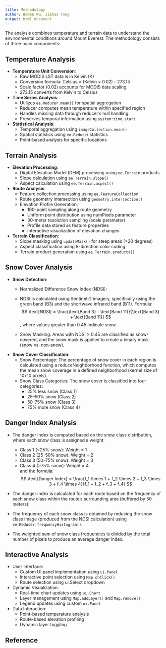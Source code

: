 ```yaml
---
title: Methodology
author: Bowen Wu, Jiahao Tong
output: html_document
---
```


The analysis combines temperature and terrain data to understand the environmental conditions around Mount Everest. The methodology consists of three main components:

## **Temperature Analysis**  
  
   - **Temperature Unit Conversion**:
     - Raw MODIS LST data is in Kelvin (K)
     - Conversion formula: Celsius = (Kelvin × 0.02) - 273.15
     - Scale factor (0.02) accounts for MODIS data scaling
     - 273.15 converts from Kelvin to Celsius  
       
   - **Time Series Analysis**:
     - Utilizes `ee.Reducer.mean()` for spatial aggregation
     - Reducer computes mean temperature within specified region
     - Handles missing data through reducer's null handling
     - Preserves temporal information using `system:time_start`  
       
   - **Statistical Analysis**:
     - Temporal aggregation using `imageCollection.mean()`
     - Spatial statistics using `ee.Reduce`r statistics
     - Point-based analysis for specific locations

## **Terrain Analysis**  
  
   - **Elevation Processing**:
     - Digital Elevation Model (DEM) processing using `ee.Terrain` products
     - Slope calculation using `ee.Terrain.slope()`
     - Aspect calculation using `ee.Terrain.aspect()`  
       
   - **Route Analysis**:
     - Feature collection processing using `ee.FeatureCollection`
     - Route geometry intersection using `geometry.intersection()`
     - Elevation Profile Generation:
       - 100-point sampling along route geometry
       - Uniform point distribution using numPixels parameter
       - 30-meter resolution sampling (scale parameter)
       - Profile data stored as feature properties
       - Interactive visualization of elevation changes  
         
   - **Terrain Classification**:
     - Slope masking using `updateMask()` for steep areas (>20 degrees)
     - Aspect classification using 8-direction color coding
     - Terrain product generation using `ee.Terrain.products()`

## **Snow Cover Analysis**  
  
   - **Snow Detection**:
     - Normalized Difference Snow Index (NDSI):
     - NDSI is calculated using Sentinel-2 imagery, specifically using the green band (B3) and the shortwave infrared band (B11). Formula:  
     $$ \text{NDSI} = \frac{\text{Band 3} - \text{Band 11}}{\text{Band 3} + \text{Band 11}} $$ , where values greater than 0.45 indicate snow.

     - Snow Masking: Areas with NDSI > 0.45 are classified as snow-covered, and the snow mask is applied to create a binary mask (snow vs. non-snow).

   - **Snow Cover Classification**:
     - Snow Percentage: The percentage of snow cover in each region is calculated using a reduceNeighborhood function, which computes the mean snow coverage in a defined neighborhood (kernel size of 10x10 pixels).
     - Snow Class Categories: The snow cover is classified into four categories:
       - 25% less snow (Class 1)
       - 25–50% snow (Class 2)
       - 50–75% snow (Class 3)
       - 75% more snow (Class 4)

## **Danger Index Analysis**  
  
   - The danger index is computed based on the snow class distribution, where each snow class is assigned a weight:
     - Class 1 (<25% snow): Weight = 1
     - Class 2 (25–50% snow): Weight = 2
     - Class 3 (50–75% snow): Weight = 3
     - Class 4 (>75% snow): Weight = 4  
     and the formula:  
     $$ \text{Danger Index} = \frac{f_1 \times 1 + f_2 \times 2 + f_3 \times 3 + f_4 \times 4}{f_1 + f_2 + f_3 + f_4} $$  
       
   - The danger index is calculated for each route based on the frequency of each snow class within the route’s surrounding area (buffered by 50 meters):
  
   - The frequency of each snow class is obtained by reducing the snow class image (produced from the NDSI calculation) using `ee.Reducer.frequencyHistogram()`.

   - The weighted sum of snow class frequencies is divided by the total number of pixels to produce an average danger index.  
  
## **Interactive Analysis**  
  
   - User Interface:
     - Custom UI panel implementation using `ui.Panel`
     - Interactive point selection using `Map.onClick()`
     - Route selection using ui.Select dropdown  
       
   - Dynamic Visualization:
     - Real-time chart updates using `ui.Chart`
     - Layer management using `Map.addLayer()` and `Map.remove()`
     - Legend updates using custom `ui.Panel`  
       
   - Data Interaction:
     - Point-based temperature analysis
     - Route-based elevation profiling
     - Dynamic layer toggling

## Reference